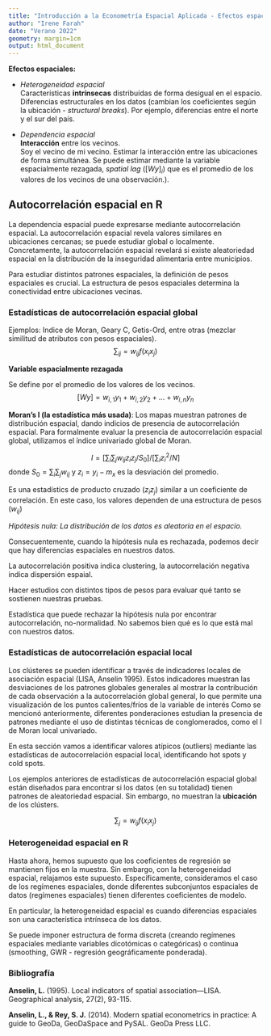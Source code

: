 ```yaml
---
title: "Introducción a la Econometría Espacial Aplicada - Efectos espaciales"
author: "Irene Farah"
date: "Verano 2022"
geometry: margin=1cm
output: html_document
---
```


**Efectos espaciales:**  

- *Heterogeneidad espacial*  
  Características **intrínsecas** distribuídas de forma desigual en el espacio.   
  Diferencias estructurales en los datos (cambian los coeficientes según la ubicación - *structural breaks*). 
  Por ejemplo, diferencias entre el norte y el sur del país.

- *Dependencia espacial*  
  **Interacción** entre los vecinos.  
  Soy el vecino de mi vecino. Estimar la interacción entre las ubicaciones de forma simultánea.
  Se puede estimar mediante la variable espacialmente rezagada, *spatial lag* ($[Wy]_i$) que es el promedio de los valores de los vecinos de una observación.).
  
  
## Autocorrelación espacial en R  

La dependencia espacial puede expresarse mediante autocorrelación espacial. La autocorrelación espacial revela valores similares en ubicaciones cercanas; se puede estudiar global o localmente. Concretamente, la autocorrelación espacial revelará si existe aleatoriedad espacial en la distribución de la inseguridad alimentaria entre municipios.

Para estudiar distintos patrones espaciales, la definición de pesos espaciales es crucial. La estructura de pesos espaciales determina la conectividad entre ubicaciones vecinas. 

### Estadísticas de autocorrelación espacial global  

Ejemplos: Indice de Moran, Geary C, Getis-Ord, entre otras (mezclar similitud de atributos con pesos espaciales).
$$ \sum_{ij}= w_{ij}f(x_ix_j) $$ 

**Variable espacialmente rezagada**  

Se define por el promedio de los valores de los vecinos. 
$$[Wy]=w_{i,1}y_1 + w_{i,2}y_2 + ... + w_{i,n}y_n$$


**Moran's I (la estadística más usada)**:
Los mapas muestran patrones de distribución espacial, dando indicios de presencia de autocorrelación espacial.
Para formalmente evaluar la presencia de autocorrelación espacial global, utilizamos el índice univariado global de Moran.

$$ I= [\sum_i\sum_j w_{ij} z_iz_j/S_0]/[\sum_iz_i^2/N] $$
donde $S_0=\sum_i \sum_j w_{ij}$ y $z_i = y_i-m_x$ es la desviación del promedio.  

Es una estadístics de producto cruzado $(z_i z_j)$ similar a un coeficiente de correlación. En este caso, los valores dependen de una estructura de pesos $(w_{ij})$

*Hipótesis nula: La distribución de los datos es aleatoria en el espacio.*

Consecuentemente, cuando la hipótesis nula es rechazada, podemos decir que hay diferencias espaciales en nuestros datos.

La autocorrelación positiva indica clustering, la autocorrelación negativa indica dispersión espaial. 

Hacer estudios con distintos tipos de pesos para evaluar qué tanto se sostienen nuestras pruebas.

Estadística que puede rechazar la hipótesis nula por encontrar autocorrelación, no-normalidad. No sabemos bien qué es lo que está mal con nuestros datos.

### Estadísticas de autocorrelación espacial local

Los clústeres se pueden identificar a través de indicadores locales de asociación espacial (LISA, Anselin 1995). Estos indicadores muestran las desviaciones de los patrones globales generales al mostrar la contribución de cada observación a la autocorrelación global general, lo que permite una visualización de los puntos calientes/fríos de la variable de interés Como se mencionó anteriormente, diferentes ponderaciones estudian la presencia de patrones mediante el uso de distintas técnicas de conglomerados, como el I de Moran local univariado.

En esta sección vamos a identificar valores atípicos (outliers) mediante las estadísticas de autocorrelación espacial local, identificando hot spots y cold spots.

Los ejemplos anteriores de estadísticas de autocorrelación espacial global están diseñados para encontrar si los datos (en su totalidad) tienen patrones de aleatoriedad espacial. Sin embargo, no muestran la **ubicación** de los clústers.

$$ \sum_{j}=w_{ij} f(x_ix_j)$$ 

### Heterogeneidad espacial en R

Hasta ahora, hemos supuesto que los coeficientes de regresión se mantienen fijos en  la muestra. Sin embargo, con la heterogeneidad espacial,  relajamos este supuesto. Específicamente, consideramos el caso de los regímenes espaciales, donde diferentes subconjuntos espaciales de datos (regímenes espaciales) tienen diferentes coeficientes de modelo. 

En particular, la heterogeneidad espacial es cuando diferencias espaciales son una característica intrínseca de los datos.

Se puede imponer estructura de forma discreta (creando regímenes espaciales mediante variables dicotómicas o categóricas) o continua (smoothing, GWR - regresión geográficamente ponderada).

### Bibliografía
**Anselin, L.** (1995). Local indicators of spatial association—LISA. Geographical analysis, 27(2), 93-115.

**Anselin, L., & Rey, S. J.** (2014). Modern spatial econometrics in practice: A guide to GeoDa, GeoDaSpace and PySAL. GeoDa Press LLC.
